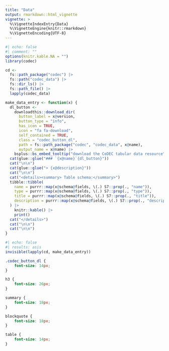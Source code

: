 ```yaml
---
title: "Data"
output: rmarkdown::html_vignette
vignette: >
  %\VignetteIndexEntry{Data}
  %\VignetteEngine{knitr::rmarkdown}
  %\VignetteEncoding{UTF-8}
---
```


```r
#| echo: false
#| comment: ""
options(knitr.kable.NA = "")
library(codec)

cd <-
  fs::path_package("codec") |>
  fs::path("codec_data") |>
  fs::dir_ls() |>
  fs::path_file() |>
  lapply(codec_data)

make_data_entry <- function(x) {
  dl_button <-
    downloadthis::download_dir(
      button_label = x@version, 
      button_type = "info",
      has_icon = TRUE,
      icon = "fa fa-download",
      self_contained = TRUE,
      class = "codec_button_dl",
      path = fs::path_package("codec", "codec_data", x@name),
      output_name = x@name) |>
    bsplus::bs_embed_tooltip("download the CoDEC tabular data resource", placement = "right")
  cat(glue::glue("### `{x@name}`{dl_button}"))
  cat("\n\n")
  cat(glue::glue("> {x@description}"))
  cat("\n\n")
  cat("<details><summary> Table schema:</summary>")
  tibble::tibble(
    name = purrr::map(x@schema@fields, \(.) S7::prop(., "name")),
    type = purrr::map(x@schema@fields, \(.) S7::prop(., "type")),
    title = purrr::map(x@schema@fields, \(.) S7::prop(., "title")),
    description = purrr::map(x@schema@fields, \(.) S7::prop(., "description"))
  ) |>
    knitr::kable() |>
    print()
  cat("</details>")
  cat("\n\n")
  cat("\n\n")
}
```

```r
#| echo: false
#| results: asis
invisible(lapply(cd, make_data_entry))
```

```css
.codec_button_dl {
	font-size: 14px;
}

h3 {
	font-size: 26px;
}

summary {
	font-size: 18px;
}

blockquote {
	font-size: 18px;
}

table {
	font-size: 14px;
}
```
